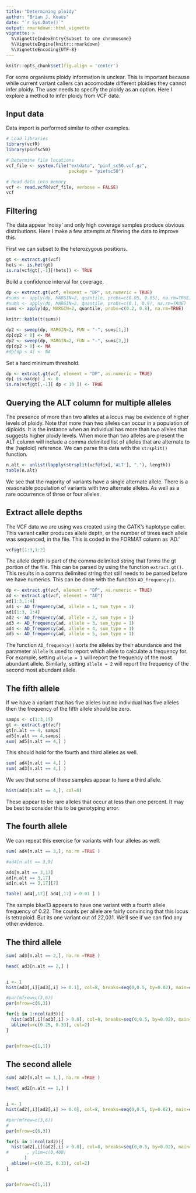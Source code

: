 ```yaml
---
title: "Determining ploidy"
author: "Brian J. Knaus"
date: "`r Sys.Date()`"
output: rmarkdown::html_vignette
vignette: >
  %\VignetteIndexEntry{Subset to one chromosome}
  %\VignetteEngine{knitr::rmarkdown}
  %\VignetteEncoding{UTF-8}
---
```




```r
knitr::opts_chunk$set(fig.align = 'center')
```



For some organisms ploidy information is unclear.
This is important because while current variant callers can accomodate different ploidies they cannot infer ploidy.
The user needs to specify the ploidy as an option.
Here I explore a method to infer ploidy from VCF data.


## Input data


Data import is performed similar to other examples.


```r
# Load libraries
library(vcfR)
library(pinfsc50)

# Determine file locations
vcf_file <- system.file("extdata", "pinf_sc50.vcf.gz",
                        package = "pinfsc50")

# Read data into memory
vcf <- read.vcfR(vcf_file, verbose = FALSE)
vcf
```



## Filtering

The data appear 'noisy' and only high coverage samples produce obvious distributions.
Here I make a few attempts at filtering the data to improve this.


First we can subset to the heterozygous positions.

```r
gt <- extract.gt(vcf)
hets <- is.het(gt)
is.na(vcf@gt[,-1][!hets]) <- TRUE
```


Build a confidence interval for coverage.


```r
dp <- extract.gt(vcf, element = "DP", as.numeric = TRUE)
#sums <- apply(dp, MARGIN=2, quantile, probs=c(0.05, 0.95), na.rm=TRUE)
#sums <- apply(dp, MARGIN=2, quantile, probs=c(0.1, 0.9), na.rm=TRUE)
sums <- apply(dp, MARGIN=2, quantile, probs=c(0.2, 0.8), na.rm=TRUE)

knitr::kable(t(sums))

dp2 <- sweep(dp, MARGIN=2, FUN = "-", sums[1,])
dp[dp2 < 0] <- NA
dp2 <- sweep(dp, MARGIN=2, FUN = "-", sums[2,])
dp[dp2 > 0] <- NA
#dp[dp < 4] <- NA
```


Set a hard minimum threshold.


```r
dp <- extract.gt(vcf, element = "DP", as.numeric = TRUE)
dp[ is.na(dp) ] <- 0
is.na(vcf@gt[,-1][ dp < 10 ]) <- TRUE
```



## Querying the ALT column for multiple alleles


The presence of more than two alleles at a locus may be evidence of higher levels of ploidy.
Note that more than two alleles can occur in a population of diploids.
It is the instance when an individual has more than two alleles that suggests higher ploidy levels.
When more than two alleles are present the ALT column will include a comma delimited list of alleles that are alternate to the (haploid) reference.
We can parse this data with the `strsplit()` function.


```r
n.alt <- unlist(lapply(strsplit(vcf@fix[,'ALT'], ","), length))
table(n.alt)
```


We see that the majority of variants have a single alternate allele.
There is a reasonable population of variants with two alternate alleles.
As well as a rare occurrence of three or four alleles.


## Extract allele depths


The VCF data we are using was created using the GATK's haplotype caller.
This variant caller produces allele depth, or the number of times each allele was sequenced, in the file.
This is coded in the FORMAT column as 'AD.'


```r
vcf@gt[1:3,1:2]
```


The allele depth is part of the comma delimited string that forms the gt portion of the file.
This can be parsed by using the function `extract.gt()`.
This results in a comma delimited string that still needs to be parsed before we have numerics.
This can be done with the funciton `AD_frequency()`.


```r
dp <- extract.gt(vcf, element = "DP", as.numeric = TRUE)
ad <- extract.gt(vcf, element = "AD")
ad[1:3,1:4]
ad1 <- AD_frequency(ad, allele = 1, sum_type = 1)
ad1[1:3, 1:4]
ad2 <- AD_frequency(ad, allele = 2, sum_type = 1)
ad3 <- AD_frequency(ad, allele = 3, sum_type = 1)
ad4 <- AD_frequency(ad, allele = 4, sum_type = 1)
ad5 <- AD_frequency(ad, allele = 5, sum_type = 1)
```


The function `AD_frequency()` sorts the alleles by their abundance and the parameter `allele` is used to report which allele to calculate a frequency for.
For example, setting `allele = 1` will report the frequency of the most abundant allele.
Similarly, setting `allele = 2` will report the frequency of the second most abundant allele.


## The fifth allele

If we have a variant that has five alleles but no individual has five alleles then the frequency of the fifth allele should be zero.


```r
samps <- c(1:3,15)
gt <- extract.gt(vcf)
gt[n.alt == 4, samps]
ad5[n.alt == 4,samps]
sum( ad5[n.alt == 4,] )
```


This should hold for the fourth and third alleles as well.


```r
sum( ad4[n.alt == 4,] )
sum( ad3[n.alt == 4,] )
```


We see that some of these samples appear to have a third allele.


```r
hist(ad3[n.alt == 4,], col=8)
```


These appear to be rare alleles that occur at less than one percent.
It may be best to consider this to be genotyping error.


## The fourth allele


We can repeat this exercise for variants with four alleles as well.


```r
sum( ad4[n.alt == 3,], na.rm =TRUE )

#ad4[n.alt == 3,9]

ad4[n.alt == 3,17]
ad[n.alt == 3,17]
ad[n.alt == 3,17][7]

table( ad4[,17][ ad4[,17] > 0.01 ] )

```



The sample blue13 appears to have one variant with a fourth allele frequency of 0.22.
The counts per allele are fairly convincing that this locus is tetraploid.
But its one variant out of 22,031.
We'll see if we can find any other evidence.



## The third allele




```r
sum( ad3[n.alt == 2,], na.rm =TRUE )

head( ad3[n.alt == 2,] )


i <- 1
hist(ad3[,i][ad3[,i] >= 0.1], col=8, breaks=seq(0,0.5, by=0.02), main=colnames(ad3)[i])
```


```r
#par(mfrow=c(3,6))
par(mfrow=c(6,3))

for(i in 1:ncol(ad3)){
  hist(ad3[,i][ad3[,i] > 0.0], col=8, breaks=seq(0,0.5, by=0.02), main=colnames(ad3)[i])
  abline(v=c(0.25, 0.33), col=2)
}


par(mfrow=c(1,1))

```



## The second allele



```r
sum( ad2[n.alt == 1,], na.rm =TRUE )

head( ad2[n.alt == 1,] )


i <- 1
hist(ad2[,i][ad2[,i] >= 0.0], col=8, breaks=seq(0,0.5, by=0.02), main=colnames(ad2)[i])

```



```r
#par(mfrow=c(3,6))
#
par(mfrow=c(6,3))

for(i in 1:ncol(ad2)){
  hist(ad2[,i][ad2[,i] > 0.0], col=8, breaks=seq(0,0.5, by=0.02), main=colnames(ad2)[i]
#       , ylim=c(0,400)
       )
  abline(v=c(0.25, 0.33), col=2)
}


par(mfrow=c(1,1))

```
